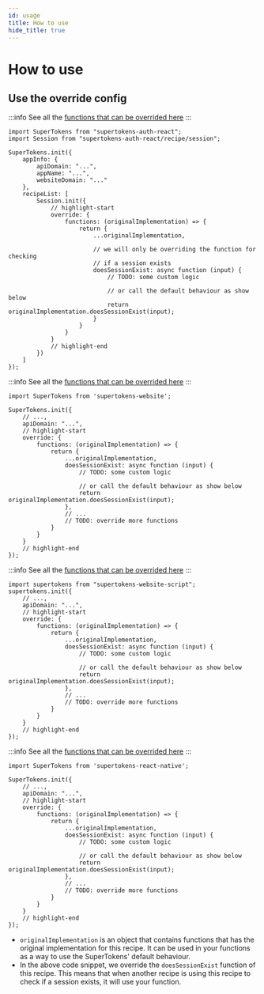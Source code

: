 ```yaml
---
id: usage
title: How to use
hide_title: true
---
```


# How to use

## Use the override config


<FrontendSDKTabs>
<TabItem value="reactjs">

:::info
See all the [functions that can be overrided here](https://supertokens.com/docs/auth-react/modules/recipe_session.html#RecipeInterface)
:::

```tsx
import SuperTokens from "supertokens-auth-react";
import Session from "supertokens-auth-react/recipe/session";

SuperTokens.init({
    appInfo: {
        apiDomain: "...",
        appName: "...",
        websiteDomain: "..."
    },
    recipeList: [
        Session.init({
            // highlight-start
            override: {
                functions: (originalImplementation) => {
                    return {
                        ...originalImplementation,

                        // we will only be overriding the function for checking
                        // if a session exists
                        doesSessionExist: async function (input) {
                            // TODO: some custom logic

                            // or call the default behaviour as show below
                            return originalImplementation.doesSessionExist(input);
                        }
                    }
                }
            }
            // highlight-end 
        })
    ]
});
```
</TabItem>

<TabItem value="vanillajs">
<NpmOrScriptTabs>
<TabItem value="npm">

:::info
See all the [functions that can be overrided here](https://supertokens.com/docs/website/modules.html#RecipeInterface)
:::

```tsx
import SuperTokens from 'supertokens-website';

SuperTokens.init({
    // ...,
    apiDomain: "...",
    // highlight-start
    override: {
        functions: (originalImplementation) => {
            return {
                ...originalImplementation,
                doesSessionExist: async function (input) {
                    // TODO: some custom logic

                    // or call the default behaviour as show below
                    return originalImplementation.doesSessionExist(input);
                },
                // ...
                // TODO: override more functions
            }
        }
    }
    // highlight-end
});
```

</TabItem>
<TabItem value="script">

:::info
See all the [functions that can be overrided here](https://supertokens.com/docs/website/modules.html#RecipeInterface)
:::

```tsx
import supertokens from "supertokens-website-script";
supertokens.init({
    // ...,
    apiDomain: "...",
    // highlight-start
    override: {
        functions: (originalImplementation) => {
            return {
                ...originalImplementation,
                doesSessionExist: async function (input) {
                    // TODO: some custom logic

                    // or call the default behaviour as show below
                    return originalImplementation.doesSessionExist(input);
                },
                // ...
                // TODO: override more functions
            }
        }
    }
    // highlight-end
});
```

</TabItem>
</NpmOrScriptTabs>
</TabItem>
<TabItem value="react-native">

:::info
See all the [functions that can be overrided here](https://supertokens.com/docs/react-native/modules.html#RecipeInterface)
:::

```tsx
import SuperTokens from 'supertokens-react-native';

SuperTokens.init({
    // ...,
    apiDomain: "...",
    // highlight-start
    override: {
        functions: (originalImplementation) => {
            return {
                ...originalImplementation,
                doesSessionExist: async function (input) {
                    // TODO: some custom logic

                    // or call the default behaviour as show below
                    return originalImplementation.doesSessionExist(input);
                },
                // ...
                // TODO: override more functions
            }
        }
    }
    // highlight-end
});
```
</TabItem>
</FrontendSDKTabs>

- `originalImplementation` is an object that contains functions that has the original implementation for this recipe. It can be used in your functions as a way to use the SuperTokens' default behaviour.
- In the above code snippet, we override the `doesSessionExist` function of this recipe. This means that when another recipe is using this recipe to check if a session exists, it will use your function.